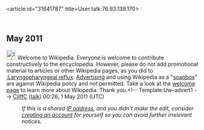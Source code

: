 <article id="31641787" title=User talk:76.93.139.170>
	<talkpage id="31641787" title="User talk:76.93.139.170">
== May 2011 ==
[[Image:Information.svg|25px|alt=|link=]] Welcome to Wikipedia. Everyone is welcome to contribute constructively to the encyclopedia. However, please do not add promotional material to articles or other Wikipedia pages, as you did to [[:Laryngopharyngeal reflux]]. [[Wikipedia:What Wikipedia is not#Wikipedia is not a soapbox|Advertising]] and using Wikipedia as a &quot;[[soapbox]]&quot; are against Wikipedia policy and not permitted. Take a look at the [[Wikipedia:Introduction|welcome page]] to learn more about Wikipedia. Thank you.[[Category:User talk pages with Uw-advert1 notices|{{PAGENAME}}]]&lt;!-- Template:Uw-advert1 --&gt; [[User:CliffC|CliffC]] ([[User talk:CliffC|talk]]) 00:26, 1 May 2011 (UTC)
:''If this is a shared [[IP address]], and you didn't make the edit, consider [[Wikipedia:Why create an account?|creating an account]] for yourself so you can avoid further irrelevant notices.''
	</talkpage>
</article>